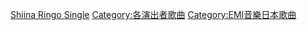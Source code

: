 {{DEFAULTSORT:Shiina Ringo}}
[[Category:椎名林檎|Shiina Ringo Single]]
[[Category:各演出者歌曲|Category:各演出者歌曲]]
[[Category:EMI音樂日本歌曲|Category:EMI音樂日本歌曲]]